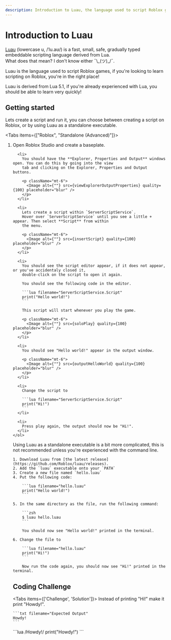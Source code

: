```yaml
---
description: Introduction to Luau, the language used to script Roblox games.
---
```




# Introduction to Luau

[Luau](https://luau-lang.org/) (lowercase u, /ˈlu.aʊ/) is a fast, small, safe, gradually typed embeddable
scripting language derived from Lua.\
What does that mean? I don't know either ¯\\\_(ツ)\_/¯.

Luau is the language used to script Roblox games, if you're looking to learn scripting on Roblox, you're
in the right place!

Luau is derived from Lua 5.1, if you're already experienced with Lua, you should be able to learn very
quickly!

## Getting started

Lets create a script and run it, you can choose between creating a script
on Roblox, or by using Luau as a standalone executable.

<Tabs items={["Roblox", "Standalone (Advanced)"]}>
  <Tab>
    <ol className="list-decimal pl-8 space-y-8">
      <li>
        Open Roblox Studio and create a baseplate.
      </li>

      <li>
        You should have the **Explorer, Properties and Output** windows open. You can do this by going into the view
        tab and clicking on the Explorer, Properties and Output buttons.

        <p className="mt-6">
          <Image alt={""} src={viewExplorerOutputProperties} quality={100} placeholder="blur" />
        </p>
      </li>

      <li>
        Lets create a script within `ServerScriptService`.
        Hover over `ServerScriptService` until you see a little + appear. Then select **Script** from within
        the menu.

        <p className="mt-6">
          <Image alt={""} src={insertScript} quality={100} placeholder="blur" />
        </p>
      </li>

      <li>
        You should see the script editor appear, if it does not appear, or you've accidentaly closed it,
        double-click on the script to open it again.

        You should see the following code in the editor.

        ```lua filename="ServerScriptService.Script"
        print("Hello world!")
        ```

        This script will start whenever you play the game.

        <p className="mt-6">
          <Image alt={""} src={soloPlay} quality={100} placeholder="blur" />
        </p>
      </li>

      <li>
        You should see "Hello world!" appear in the output window.

        <p className="mt-6">
          <Image alt={""} src={outputHelloWorld} quality={100} placeholder="blur" />
        </p>
      </li>

      <li>
        Change the script to

        ```lua filename="ServerScriptService.Script"
        print("Hi!")
        ```
      </li>

      <li>
        Press play again, the output should now be "Hi!".
      </li>
    </ol>
  </Tab>
  <Tab>
    <div className="-mt-6">
      <Callout>
        Using Luau as a standalone executable is a bit more complicated, this is not recommended
        unless you're experienced with the command line.
      </Callout>
    </div>

    1. Download Luau from [the latest release](https://github.com/Roblox/luau/releases).
    2. Add the `luau` executable onto your `PATH`
    3. Create a new file named `hello.luau`
    4. Put the following code:

        ```lua filename="hello.luau"
        print("Hello world!")
        ```

    5. In the same directory as the file, run the following command:

        ```zsh
        $ luau hello.luau
        ```

        You should now see "Hello world!" printed in the terminal.

    6. Change the file to

        ```lua filename="hello.luau"
        print("Hi!")
        ```

        Now run the code again, you should now see "Hi!" printed in the terminal.

  </Tab>
</Tabs>

## Coding Challenge

<Tabs items={['Challenge', 'Solution']}>
  <Tab>
    Instead of printing "Hi!" make it print "Howdy!".

    ```txt filename="Expected Output"
    Howdy!
    ```

  </Tab>
  <Tab>
    ```lua /Howdy!/
    print("Howdy!")
    ```
  </Tab>
</Tabs>
